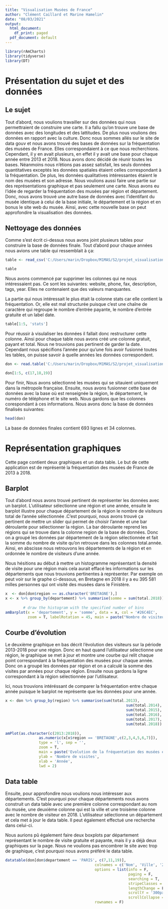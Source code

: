 ```yaml
---
title: "Visualisation Musées de France"
author: "Clément Caillard et Marine Hamelin"
date: "08/03/2021"
output:
  html_document:
    df_print: paged
  pdf_document: default
---
```

```r
library(rAmCharts)
library(tidyverse)
library(DT)
```
# Présentation du sujet et des données
## Le sujet

  Tout d'abord, nous voulions travailler sur des données qui nous permettraient de construire une carte. Il a fallu qu'on trouve une base de données avec des longitudes et des lattitudes. De plus nous voulions des données en rapport avec la culture. Donc nous sommes allés sur le site de data gouv et nous avons trouvé des bases de données sur la fréquentation des musées de France. Elles correspondaient à ce que nous recherchions. Cependant, il y en avait plusieurs, en effet il y avait une base pour chaque année entre 2013 et 2018. Nous avons donc décidé de réunir toutes les bases. Néanmoins nous n'étions pas assez satisfait, les seuls données quantitatives exceptés les données spatiales étaient celles correspondant à la fréquentation. De plus, les données qualitatives intéressantes étaient le nom des musées et son adresse. Nous voulions aussi faire une partie sur des représentations graphique et pas seulement une carte. Nous avons eu l'idée de regarder la fréquentation des musées par région et département. Donc, nous avons trouvé une autre base de données avec l'identifant du musée identique à celui de la base initiale, le département et la région et en bonus le site web du musée. Ainsi, avec cette nouvelle base on peut approfondire la visualisation des données.
  
## Nettoyage des données

  Comme s'est écrit ci-dessus nous avons joint plusieurs tables pour construire la base de données finale. Tout d'abord pour chaque années nous avions une table qui ressemblait à ça:
  
```r
table <- read_csv('C:/Users/marin/Dropbox/M1MAS/S2/projet_visualisation/VisuMarineClement/VisuMarineClement/VisuMarineClement//frequentation-musees-de-france-2018.csv', locale=locale())

table
```
Nous avons commencé par supprimer les colonnes qui ne nous intéressaient pas. Ce sont les suivantes: website, phone, fax, description, tags, year. Elles ne contenaient que des valeurs manquantes. 


La partie qui nous intéressait le plus était la colonne stats car elle contient la fréquentation. Or, elle est mal structurée puisque c'est une chaîne de caractère qui regroupe le nombre d'entrée payante, le nombre d'entrée gratuite et un label date.

```r
table[1:5, 'stats']

```
Pour réussir à visulaliser les données il fallait donc restructurer cette colonne. Ainsi pour chaque table nous avons créé une colonne gratuit, payant et total. Nous ne trouvions pas pertinent de garder la date. Cependant nous spécifions l'année pour qu'une fois avoir fusionné toutes les tables, on puisse savoir à quelle années les données correspondent.

```r
don <- read.table('C:/Users/marin/Dropbox/M1MAS/S2/projet_visualisation/VisuMarineClement/VisuMarineClement/VisuMarineClement/musee.csv', header = T, sep = ',', dec = '.', encoding = 'UTF-8')

don[1:5, c(17,18,19)]
```
Pour finir, Nous avons sélectionné les musées qui se sitauient uniquement dans la métropole française. Ensuite, nous avons fusionner cette base de données avec la base où est renseignée la région, le département, le numéro de téléphone et le site web. Nous gardons que les colonnes corespondant à ces informations. Nous avons donc la base de données finalisés suivantes:

```r
head(don)
```

La base de données finales contient 693 lignes et 34 colonnes.


  
# Représentation graphiques

Cette page contient deux graphiques et un data table. Le but de cette application est de représenté la fréquentation des musées de France de 2013 à 2018.

## Barplot
  
Tout d'abord nous avons trouvé pertinent de représenter les données avec un barplot. L'utilisateur sélectionne une région et une année, ensuite le barplot illustre pour chaque département de la région le nombre de visiteurs total de l'année sélectionnée .C'est pourquoi, nous avons trouvé ça pertinent de mettre un slider qui permet de choisir l'année et une bar déroulante pour sélectionner la région. La bar déroulante reprend les régions qui se trouve dans la colonne region de la base de données. Donc on a groupé les données par département de la région sélectionnée et fait la somme du nombre de visite qu'on retrouve dans les colonnes total.année. Ainsi, en abscisse nous retrouvons les départements de la région et en ordonnée le nombre de visiteurs d'une année. 

Nous hésitions au début à mettre un histogramme représentant la densité de visite pour une région mais cela aurait effacé les informations sur les départements que nous trouvions pertinentes à représenter. Par exemple on peut voir sur le graphe ci-dessous, en Bretagne en 2018 il y a eu 395 581 milles personnes qui ont visité des musées dans le Finistère.

```r
x  <- don[don$region == as.character('BRETAGNE'),]
x <- x %>% group_by(departement) %>% summarise(somme = sum(total.2018))
        
        # draw the histogram with the specified number of bins
amBarplot(x = 'departement', y = 'somme', data = x, col = '#26C4EC',
          zoom = T, labelRotation = 45, main = paste("Nombre de visiteurs en", 'BRETAGNE',' en ', '2018'))

```
## Courbe d'évolution
  Le deuxième graphique en bas décrit l'évolution des visiteurs sur la période 2013-2018 pour une région. Donc en haut quand l'utilisateur sélectionne une région, le graphique se met à jour et montre une courbe qui relit chaque point correspondant à la fréquentation des musées pour chaque année. Donc on a groupé les données par région et on a calculé la somme des visites par années pour chaque région. Ensuite nous gardons la ligne correspondant à la région sélectionnée par l'utilisateur.

Ici, nous trouvions intéréssant de comparer la fréquentation entre chaque année puisque le barplot ne représente que les données pour une année. 
```r
x <- don %>% group_by(region) %>% summarise(sum(total.2013),
                                                      sum(total.2014),
                                                      sum(total.2015),
                                                      sum(total.2016),
                                                      sum(total.2017),
                                                      sum(total.2018))
        
amPlot(as.character(c(2013:2018)),
               as.numeric(x[x$region == 'BRETAGNE',c(2,3,4,5,6,7)]), 
               type = 'l', sep = '', 
               zoom = T, 
               main = paste('Evolution de la fréquentation des musées en BRETAGNE'),
               ylab = 'Nombre de visites',
               xlab = 'Année',
               lwd = 2)
```

## Data table
Ensuite, pour approfondire nous voulions nous intéresser aux départements. C'est pourquoi pour chaque départements nous avons construit un data table avec une première colonne correspondant au nom du musée, une deuxième colonne qui est la ville et une troisème colonne avec le nombre de visiteur en 2018. L'utilisateur sélectionne un département et cela met à jour le data table. Il peut également effectué une recherche dans celui-ci. 

Nous aurions pû également faire deux boxplots par département représentant le nombre de visite gratuite et payante, mais il y a déjà deux graphiques sur la page. Nous ne voulions pas encombrer le site avec trop de graphique, c'est pourquoi nous avons préféré le data table.
```r
datatable(don[don$departement == 'PARIS', c(7,11,19)],
                                        colnames = c('Nom', 'Ville', '2018') ,
                                        options = list(info = F,
                                                       paging = F,
                                                       searching = T,
                                                       stripeClasses = F, 
                                                       lengthChange = F,
                                                       scrollY = '300px',
                                                       scrollCollapse = T),
                                        rownames = F)
```


